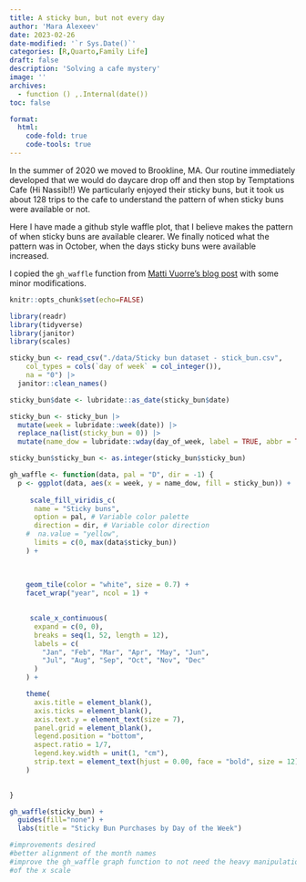 ```yaml
---
title: A sticky bun, but not every day
author: 'Mara Alexeev'
date: 2023-02-26
date-modified: '`r Sys.Date()`'
categories: [R,Quarto,Family Life]
draft: false
description: 'Solving a cafe mystery'
image: ''
archives:
  - function () ,.Internal(date())
toc: false

format:
  html:
    code-fold: true
    code-tools: true
---
```


In the summer of 2020 we moved to Brookline, MA. Our routine immediately developed that we would do daycare drop off and then stop by Temptations Cafe (Hi Nassib!!) We particularly enjoyed their sticky buns, but it took us about 128 trips to the cafe to understand the pattern of when sticky buns were available or not. 

Here I have made a github style waffle plot, that I believe makes the pattern of when sticky buns are available clearer. We finally noticed what the pattern was in October, when the days sticky buns were available increased.

I copied the `gh_waffle` function from [Matti Vuorre's blog post](https://mvuorre.github.io/posts/2016-03-24-github-waffle-plot/) with some minor modifications.

```r
knitr::opts_chunk$set(echo=FALSE)

library(readr)
library(tidyverse)
library(janitor)
library(scales)

sticky_bun <- read_csv("./data/Sticky bun dataset - stick_bun.csv", 
    col_types = cols(`day of week` = col_integer()), 
    na = "0") |>
  janitor::clean_names()

sticky_bun$date <- lubridate::as_date(sticky_bun$date)

sticky_bun <- sticky_bun |> 
  mutate(week = lubridate::week(date)) |>
  replace_na(list(sticky_bun = 0)) |>
  mutate(name_dow = lubridate::wday(day_of_week, label = TRUE, abbr = TRUE )) 

sticky_bun$sticky_bun <- as.integer(sticky_bun$sticky_bun)
```

```r

gh_waffle <- function(data, pal = "D", dir = -1) {
  p <- ggplot(data, aes(x = week, y = name_dow, fill = sticky_bun)) +
   
     scale_fill_viridis_c(
      name = "Sticky buns",
      option = pal, # Variable color palette
      direction = dir, # Variable color direction
    #  na.value = "yellow",
      limits = c(0, max(data$sticky_bun))
    ) +
    
   
    
    geom_tile(color = "white", size = 0.7) +
    facet_wrap("year", ncol = 1) +
   

     scale_x_continuous(
      expand = c(0, 0),
      breaks = seq(1, 52, length = 12),
      labels = c(
        "Jan", "Feb", "Mar", "Apr", "May", "Jun",
        "Jul", "Aug", "Sep", "Oct", "Nov", "Dec"
      )
    ) +

    theme(
      axis.title = element_blank(),
      axis.ticks = element_blank(), 
      axis.text.y = element_text(size = 7),
      panel.grid = element_blank(),
      legend.position = "bottom",
      aspect.ratio = 1/7,
      legend.key.width = unit(1, "cm"),
      strip.text = element_text(hjust = 0.00, face = "bold", size = 12)
    )

  
}

```

```r
gh_waffle(sticky_bun) + 
  guides(fill="none") + 
  labs(title = "Sticky Bun Purchases by Day of the Week")

#improvements desired
#better alignment of the month names
#improve the gh_waffle graph function to not need the heavy manipulation
#of the x scale
```


